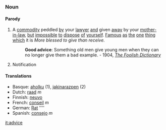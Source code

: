 ===Noun===
====Parody====
#A [[commodity]] peddled [[by]] your [[lawyer]] [[and]] given [[away]] by your [[mother-in-law]], [[but]] [[impossible]] [[to]] [[dispose]] [[of]] [[yourself]].  [[Famous]] [[as]] [[the]] [[one]] [[thing]] [[which]] it is ''More blessed to give than receive.''
#:'''Good advice''': Something old men give young men when they can no longer give them a bad example. - 1904, ''[[The Foolish Dictionary]]''
#Notification

====Translations====

*Basque: [[aholku]] (1), [[jakinarazpen]] (2)
*Dutch: [[raad]] ''m''
*Finnish: [[neuvo]]
*French: [[conseil]] ''m''
*German: [[Rat]] ''''
*Spanish: [[consejo]] ''m''

[[it:advice]]